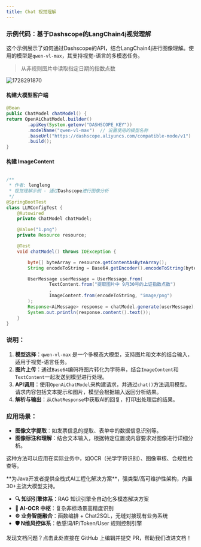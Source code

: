 ```yaml
---
title: Chat 视觉理解
---
```



### 示例代码：基于Dashscope的LangChain4j视觉理解

这个示例展示了如何通过Dashscope的API，结合LangChain4j进行图像理解。使用的模型是`qwen-vl-max`，其支持视觉-语言的多模态任务。 

> 从非规则图片中读取指定日期的指数点数


<img src='https://minio.pigx.top/oss/202410/1728291870.png' alt='1728291870'/>

#### 构建大模型客户端

```java
@Bean
public ChatModel chatModel() {
return OpenAiChatModel.builder()
        .apiKey(System.getenv("DASHSCOPE_KEY"))
        .modelName("qwen-vl-max")  // 设置使用的模型名称
        .baseUrl("https://dashscope.aliyuncs.com/compatible-mode/v1")
        .build();
}
```


####  构建 ImageContent

```java

/**
 * 作者: lengleng
 * 视觉理解示例 - 通过Dashscope进行图像分析
 */
@SpringBootTest
class LLMConfigTest {
    @Autowired
    private ChatModel chatModel;

    @Value("1.png")
    private Resource resource;

    @Test
    void chatModel() throws IOException {

        byte[] byteArray = resource.getContentAsByteArray();
        String encodeToString = Base64.getEncoder().encodeToString(byteArray);

        UserMessage userMessage = UserMessage.from(
                TextContent.from("提取图片中 9月30号的上证指数点数")
                ,
                ImageContent.from(encodeToString, "image/png")
        );
        Response<AiMessage> response = chatModel.generate(userMessage);
        System.out.println(response.content().text());
    }
}
```

### 说明：
1. **模型选择**：`qwen-vl-max` 是一个多模态大模型，支持图片和文本的结合输入，适用于视觉-语言任务。
2. **图片上传**：通过`Base64`编码将图片转化为字符串，结合`ImageContent`和`TextContent`一起发送到模型进行处理。
3. **API调用**：使用`OpenAiChatModel`来构建请求，并通过`chat()`方法调用模型。请求内容包括文本提示和图片，模型会根据输入返回分析结果。
4. **解析与输出**：从`ChatResponse`中获取AI的回复，打印出处理后的结果。

### 应用场景：
+ **图像文字提取**：如发票信息的提取、表单中的数据信息识别等。
+ **图像标注和理解**：结合文本输入，根据特定位置或内容要求对图像进行详细分析。

这种方法可以应用在实际业务中，如OCR（光学字符识别）、图像审核、合规性检查等。

<Card title="PIG AI应用开发平台 | 适合中大型企业构建自主可控的AI中台" icon="link" href="https://ai.pig4cloud.com">
**为Java开发者提供全栈式AI工程化解决方案**，强类型/高可维护性架构，内置30+主流大模型支持。

- **🔍 知识引擎体系**：RAG 知识引擎全自动化多模态解决方案
- **📝 AI-OCR 中枢**：复杂非标场景高精度识别
- **⚙️ 业务智能融合**：函数编排 + Chat2SQL，无缝对接现有业务系统
- **🛡️ N维风控体系**：敏感词/IP/Token/User 规则控制引擎
</Card>

<Card title="文档有误？请协助编辑" icon="pencil" href="https://github.com/javaai-pig4cloud-com/javaai-docs/edit/main/docs/06Chat 视觉理解.mdx">
  发现文档问题？点击此处直接在 GitHub 上编辑并提交 PR，帮助我们改进文档！
</Card>

